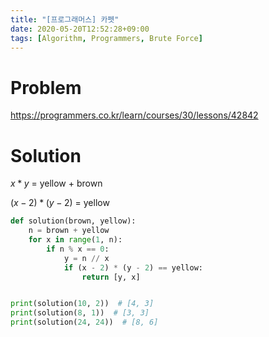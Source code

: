 ```yaml
---
title: "[프로그래머스] 카펫"
date: 2020-05-20T12:52:28+09:00
tags: [Algorithm, Programmers, Brute Force]
---
```


# Problem

<https://programmers.co.kr/learn/courses/30/lessons/42842>

# Solution

$x*y$ = yellow + brown

$(x-2)*(y-2)$ = yellow

```py
def solution(brown, yellow):
    n = brown + yellow
    for x in range(1, n):
        if n % x == 0:
            y = n // x
            if (x - 2) * (y - 2) == yellow:
                return [y, x]


print(solution(10, 2))  # [4, 3]
print(solution(8, 1))  # [3, 3]
print(solution(24, 24))  # [8, 6]
```
